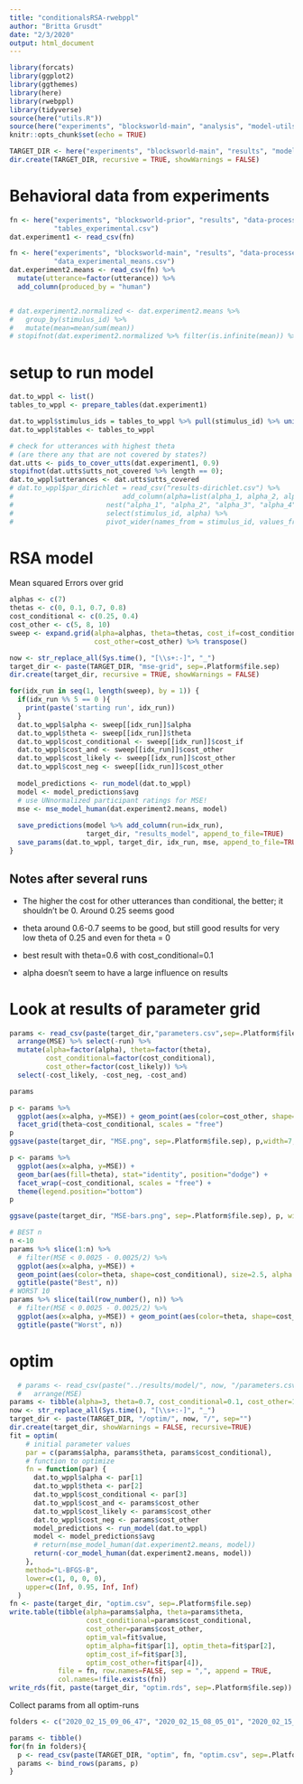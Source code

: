 ```yaml
---
title: "conditionalsRSA-rwebppl"
author: "Britta Grusdt"
date: "2/3/2020"
output: html_document
---
```


```r
library(forcats)
library(ggplot2)
library(ggthemes)
library(here)
library(rwebppl)
library(tidyverse)
source(here("utils.R"))
source(here("experiments", "blocksworld-main", "analysis", "model-utils.R"))
knitr::opts_chunk$set(echo = TRUE)
```

```r
TARGET_DIR <- here("experiments", "blocksworld-main", "results", "model")
dir.create(TARGET_DIR, recursive = TRUE, showWarnings = FALSE)
```

# Behavioral data from experiments

```r
fn <- here("experiments", "blocksworld-prior", "results", "data-processed",
           "tables_experimental.csv")
dat.experiment1 <- read_csv(fn)

fn <- here("experiments", "blocksworld-main", "results", "data-processed", 
           "data_experimental_means.csv")
dat.experiment2.means <- read_csv(fn) %>%
  mutate(utterance=factor(utterance)) %>%
  add_column(produced_by = "human")


# dat.experiment2.normalized <- dat.experiment2.means %>%
#   group_by(stimulus_id) %>%
#   mutate(mean=mean/sum(mean))
# stopifnot(dat.experiment2.normalized %>% filter(is.infinite(mean)) %>% nrow()==0);
```

# setup to run model

```r
dat.to_wppl <- list()
tables_to_wppl <- prepare_tables(dat.experiment1)

dat.to_wppl$stimulus_ids = tables_to_wppl %>% pull(stimulus_id) %>% unique()
dat.to_wppl$tables <- tables_to_wppl

# check for utterances with highest theta
# (are there any that are not covered by states?)
dat.utts <- pids_to_cover_utts(dat.experiment1, 0.9)
stopifnot(dat.utts$utts_not_covered %>% length == 0);
dat.to_wppl$utterances <- dat.utts$utts_covered
# dat.to_wppl$par_dirichlet = read_csv("results-dirichlet.csv") %>%
#                           add_column(alpha=list(alpha_1, alpha_2, alpha_3, alpha_4))
#                       nest("alpha_1", "alpha_2", "alpha_3", "alpha_4")  %>%
#                       select(stimulus_id, alpha) %>%
#                       pivot_wider(names_from = stimulus_id, values_from = alpha) %>% unnest()

```

# RSA model
Mean squared Errors over grid

```r
alphas <- c(7)
thetas <- c(0, 0.1, 0.7, 0.8)
cost_conditional <- c(0.25, 0.4)
cost_other <- c(5, 8, 10)
sweep <- expand.grid(alpha=alphas, theta=thetas, cost_if=cost_conditional,
                     cost_other=cost_other) %>% transpose() 

now <- str_replace_all(Sys.time(), "[\\s+:-]", "_")
target_dir <- paste(TARGET_DIR, "mse-grid", sep=.Platform$file.sep)
dir.create(target_dir, recursive = TRUE, showWarnings = FALSE)

for(idx_run in seq(1, length(sweep), by = 1)) {
  if(idx_run %% 5 == 0 ){
    print(paste('starting run', idx_run))
  }
  dat.to_wppl$alpha <- sweep[[idx_run]]$alpha
  dat.to_wppl$theta <- sweep[[idx_run]]$theta
  dat.to_wppl$cost_conditional <- sweep[[idx_run]]$cost_if
  dat.to_wppl$cost_and <- sweep[[idx_run]]$cost_other
  dat.to_wppl$cost_likely <- sweep[[idx_run]]$cost_other
  dat.to_wppl$cost_neg <- sweep[[idx_run]]$cost_other
  
  model_predictions <- run_model(dat.to_wppl)
  model <- model_predictions$avg
  # use UNnormalized participant ratings for MSE!
  mse <- mse_model_human(dat.experiment2.means, model)
  
  save_predictions(model %>% add_column(run=idx_run),
                   target_dir, "results_model", append_to_file=TRUE)
  save_params(dat.to_wppl, target_dir, idx_run, mse, append_to_file=TRUE)
}
```

## Notes after several runs

- The higher the cost for other utterances than conditional, the better; it
shouldn't be 0. Around 0.25 seems good

- theta around 0.6-0.7 seems to be good, but still good results for very low
theta of 0.25 and even for theta = 0

- best result with theta=0.6 with cost_conditional=0.1

- alpha doesn't seem to have a large influence on results


# Look at results of parameter grid

```r
params <- read_csv(paste(target_dir,"parameters.csv",sep=.Platform$file.sep))%>%
  arrange(MSE) %>% select(-run) %>%
  mutate(alpha=factor(alpha), theta=factor(theta),
         cost_conditional=factor(cost_conditional),
         cost_other=factor(cost_likely)) %>%
  select(-cost_likely, -cost_neg, -cost_and)

params

p <- params %>% 
  ggplot(aes(x=alpha, y=MSE)) + geom_point(aes(color=cost_other, shape=cost_conditional)) +
  facet_grid(theta~cost_conditional, scales = "free")
p
ggsave(paste(target_dir, "MSE.png", sep=.Platform$file.sep), p,width=7,height=6)

p <- params %>% 
  ggplot(aes(x=alpha, y=MSE)) +
  geom_bar(aes(fill=theta), stat="identity", position="dodge") +
  facet_wrap(~cost_conditional, scales = "free") +
  theme(legend.position="bottom")
p

ggsave(paste(target_dir, "MSE-bars.png", sep=.Platform$file.sep), p, width=10, height=6)

# BEST n
n <-10
params %>% slice(1:n) %>% 
  # filter(MSE < 0.0025 - 0.0025/2) %>% 
  ggplot(aes(x=alpha, y=MSE)) +
  geom_point(aes(color=theta, shape=cost_conditional), size=2.5, alpha = 0.75) +
  ggtitle(paste("Best", n))
# WORST 10
params %>% slice(tail(row_number(), n)) %>% 
  # filter(MSE < 0.0025 - 0.0025/2) %>% 
  ggplot(aes(x=alpha, y=MSE)) + geom_point(aes(color=theta, shape=cost_conditional), size=2.5) +
  ggtitle(paste("Worst", n))

```

# optim

```r
  # params <- read_csv(paste("../results/model/", now, "/parameters.csv", sep="")) %>%
  #   arrange(MSE)
params <- tibble(alpha=3, theta=0.7, cost_conditional=0.1, cost_other=10)
now <- str_replace_all(Sys.time(), "[\\s+:-]", "_")
target_dir <- paste(TARGET_DIR, "/optim/", now, "/", sep="")
dir.create(target_dir, showWarnings = FALSE, recursive=TRUE)
fit = optim(
    # initial parameter values
    par = c(params$alpha, params$theta, params$cost_conditional),
    # function to optimize
    fn = function(par) {
      dat.to_wppl$alpha <- par[1]
      dat.to_wppl$theta <- par[2]
      dat.to_wppl$cost_conditional <- par[3]
      dat.to_wppl$cost_and <- params$cost_other
      dat.to_wppl$cost_likely <- params$cost_other
      dat.to_wppl$cost_neg <- params$cost_other
      model_predictions <- run_model(dat.to_wppl)
      model <- model_predictions$avg
      # return(mse_model_human(dat.experiment2.means, model))
      return(-cor_model_human(dat.experiment2.means, model))
    },
    method="L-BFGS-B",
    lower=c(1, 0, 0, 0),
    upper=c(Inf, 0.95, Inf, Inf)
  )
fn <- paste(target_dir, "optim.csv", sep=.Platform$file.sep)
write.table(tibble(alpha=params$alpha, theta=params$theta,
                   cost_conditional=params$cost_conditional,
                   cost_other=params$cost_other,
                   optim_val=fit$value,
                   optim_alpha=fit$par[1], optim_theta=fit$par[2],
                   optim_cost_if=fit$par[3],
                   optim_cost_other=fit$par[4]),
            file = fn, row.names=FALSE, sep = ",", append = TRUE,
            col.names=!file.exists(fn))
write_rds(fit, paste(target_dir, "optim.rds", sep=.Platform$file.sep))

```

Collect params from all optim-runs

```r
folders <- c("2020_02_15_09_06_47", "2020_02_15_08_05_01", "2020_02_15_00_15_21")

params <- tibble()
for(fn in folders){
  p <- read_csv(paste(TARGET_DIR, "optim", fn, "optim.csv", sep=.Platform$file.sep))
  params <- bind_rows(params, p)
}

```



